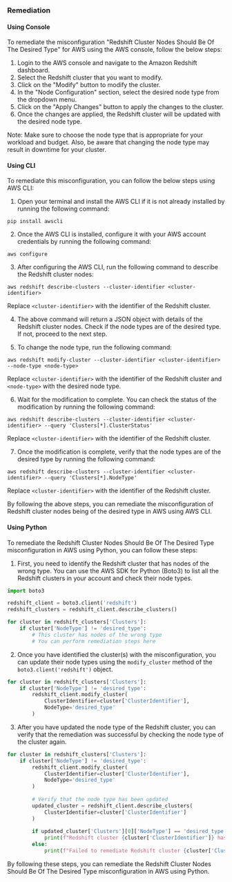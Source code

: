 ### Remediation

#### Using Console

To remediate the misconfiguration "Redshift Cluster Nodes Should Be Of The Desired Type" for AWS using the AWS console, follow the below steps:

1. Login to the AWS console and navigate to the Amazon Redshift dashboard.
2. Select the Redshift cluster that you want to modify.
3. Click on the "Modify" button to modify the cluster.
4. In the "Node Configuration" section, select the desired node type from the dropdown menu.
5. Click on the "Apply Changes" button to apply the changes to the cluster.
6. Once the changes are applied, the Redshift cluster will be updated with the desired node type.

Note: Make sure to choose the node type that is appropriate for your workload and budget. Also, be aware that changing the node type may result in downtime for your cluster.

#### Using CLI

To remediate this misconfiguration, you can follow the below steps using AWS CLI:

1. Open your terminal and install the AWS CLI if it is not already installed by running the following command:
```
pip install awscli
```

2. Once the AWS CLI is installed, configure it with your AWS account credentials by running the following command:
```
aws configure
```

3. After configuring the AWS CLI, run the following command to describe the Redshift cluster nodes:
```
aws redshift describe-clusters --cluster-identifier <cluster-identifier>
```
Replace `<cluster-identifier>` with the identifier of the Redshift cluster.

4. The above command will return a JSON object with details of the Redshift cluster nodes. Check if the node types are of the desired type. If not, proceed to the next step.

5. To change the node type, run the following command:
```
aws redshift modify-cluster --cluster-identifier <cluster-identifier> --node-type <node-type>
```
Replace `<cluster-identifier>` with the identifier of the Redshift cluster and `<node-type>` with the desired node type.

6. Wait for the modification to complete. You can check the status of the modification by running the following command:
```
aws redshift describe-clusters --cluster-identifier <cluster-identifier> --query 'Clusters[*].ClusterStatus'
```
Replace `<cluster-identifier>` with the identifier of the Redshift cluster.

7. Once the modification is complete, verify that the node types are of the desired type by running the following command:
```
aws redshift describe-clusters --cluster-identifier <cluster-identifier> --query 'Clusters[*].NodeType'
```
Replace `<cluster-identifier>` with the identifier of the Redshift cluster.

By following the above steps, you can remediate the misconfiguration of Redshift cluster nodes being of the desired type in AWS using AWS CLI.

#### Using Python

To remediate the Redshift Cluster Nodes Should Be Of The Desired Type misconfiguration in AWS using Python, you can follow these steps:

1. First, you need to identify the Redshift cluster that has nodes of the wrong type. You can use the AWS SDK for Python (Boto3) to list all the Redshift clusters in your account and check their node types.

```python
import boto3

redshift_client = boto3.client('redshift')
redshift_clusters = redshift_client.describe_clusters()

for cluster in redshift_clusters['Clusters']:
    if cluster['NodeType'] != 'desired_type':
        # This cluster has nodes of the wrong type
        # You can perform remediation steps here
```

2. Once you have identified the cluster(s) with the misconfiguration, you can update their node types using the `modify_cluster` method of the `boto3.client('redshift')` object.

```python
for cluster in redshift_clusters['Clusters']:
    if cluster['NodeType'] != 'desired_type':
        redshift_client.modify_cluster(
            ClusterIdentifier=cluster['ClusterIdentifier'],
            NodeType='desired_type'
        )
```

3. After you have updated the node type of the Redshift cluster, you can verify that the remediation was successful by checking the node type of the cluster again.

```python
for cluster in redshift_clusters['Clusters']:
    if cluster['NodeType'] != 'desired_type':
        redshift_client.modify_cluster(
            ClusterIdentifier=cluster['ClusterIdentifier'],
            NodeType='desired_type'
        )
        
        # Verify that the node type has been updated
        updated_cluster = redshift_client.describe_clusters(
            ClusterIdentifier=cluster['ClusterIdentifier']
        )
        
        if updated_cluster['Clusters'][0]['NodeType'] == 'desired_type':
            print(f"Redshift cluster {cluster['ClusterIdentifier']} has been remediated.")
        else:
            print(f"Failed to remediate Redshift cluster {cluster['ClusterIdentifier']}.")
```

By following these steps, you can remediate the Redshift Cluster Nodes Should Be Of The Desired Type misconfiguration in AWS using Python.


